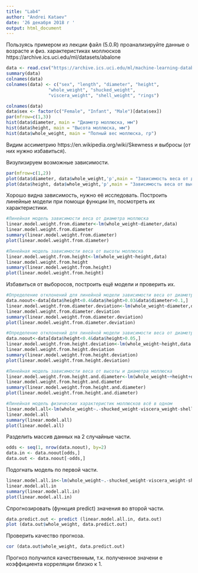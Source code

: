 ```yaml
---
title: "Lab4"
author: "Andrei Kataev"
date: '26 декабря 2018 г '
output: html_document
---
```


Пользуясь примером из лекции файл (5.0.R) проанализируйте данные о возрасте и физ. характеристиках моллюсков
https://archive.ics.uci.edu/ml/datasets/abalone
```r
data <- read.csv("https://archive.ics.uci.edu/ml/machine-learning-databases/abalone/abalone.data", header=TRUE, sep=",")
summary(data)
colnames(data)
colnames(data) <- c("sex", "length", "diameter", "height", 
                "whole_weight", "shucked_weight",
                "viscera_weight", "shell_weight", "rings")

colnames(data)
data$sex <- factor(c("Female", "Infant", "Male")[data$sex])
par(mfrow=c(1,3)) 
hist(data$diameter, main = "Диаметр моллюска, мм")
hist(data$height, main = "Высота моллюска, мм")
hist(data$whole_weight, main = "Полный вес моллюска, гр")
```

Видим ассиметрию https://en.wikipedia.org/wiki/Skewness и выбросы (от них нужно избавиться).

Визулизируем возможные зависимости.
```r
par(mfrow=c(1,2)) 
plot(data$diameter, data$whole_weight,'p',main = "Зависимость веса от диаметра ")
plot(data$height, data$whole_weight,'p',main = "Зависимость веса от высоты")
```

Хорошо видна зависимость, нужно её исследовать. Построить линейные модели при помощи функции lm, посмотреть их характеристики.
```r
#Линейная модель зависимости веса от диаметра моллюска
linear.model.weight.from.diameter<-lm(whole_weight~diameter,data)
linear.model.weight.from.diameter
summary(linear.model.weight.from.diameter)
plot(linear.model.weight.from.diameter)
```

```r
#Линейная модель зависимости веса от высоты моллюска
linear.model.weight.from.height<-lm(whole_weight~height,data)
linear.model.weight.from.height
summary(linear.model.weight.from.height)
plot(linear.model.weight.from.height)
```

Избавиться от выборосов, построить ещё модели и проверить их.
```r
#Определение отклонений для линейной модели зависимости веса от диаметра моллюска
data.noout<-data[data$height<0.4&data$height>0.03&data$diameter>0.1,]
linear.model.weight.from.diameter.deviation<-lm(whole_weight~diameter,data.noout)
linear.model.weight.from.diameter.deviation
summary(linear.model.weight.from.diameter.deviation)
plot(linear.model.weight.from.diameter.deviation)
```

```r
#Определение отклонений для линейной модели зависимости веса от диаметра моллюска
data.noout<-data[data$height<0.4&data$height>0.05,]
linear.model.weight.from.height.deviation<-lm(whole_weight~height,data.noout)
linear.model.weight.from.height.deviation
summary(linear.model.weight.from.height.deviation)
plot(linear.model.weight.from.height.deviation)
```

```r
#Линейная модель зависимости веса от высоты и диаметра моллюска
linear.model.weight.from.height.and.diameter<-lm(whole_weight~+height+diameter,data.noout)
linear.model.weight.from.height.and.diameter
summary(linear.model.weight.from.height.and.diameter)
plot(linear.model.weight.from.height.and.diameter)
```

```r
#Линейная модель физических характеристик моллюсков всё в одном 
linear.model.all<-lm(whole_weight~.-shucked_weight-viscera_weight-shell_weight,data.noout)
linear.model.all
summary(linear.model.all)
plot(linear.model.all)
```

Разделить массив данных на 2 случайные части.
```r
odds <- seq(1, nrow(data.noout), by=2)
data.in <- data.noout[odds,]
data.out <- data.noout[-odds,]
```

Подогнать модель по первой части.
```r
linear.model.all.in<-lm(whole_weight~.-shucked_weight-viscera_weight-shell_weight,data=data.in)
linear.model.all.in
summary(linear.model.all.in)
plot(linear.model.all.in)
```

Спрогнозировать (функция predict) значения во второй части.
```r
data.predict.out <- predict (linear.model.all.in, data.out)
plot (data.out$whole_weight, data.predict.out)
```

Проверить качество прогноза.
```r
cor (data.out$whole_weight, data.predict.out)
```
Прогноз получился качественным, т.к. полученное значени е коэффициента корреляции близко к 1.